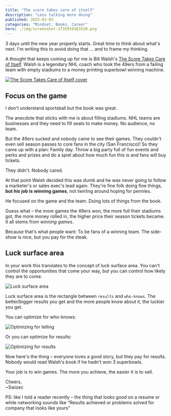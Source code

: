 ```yaml
---
title: "The score takes care of itself"
description: "Less talking more doing"
published: 2025-01-03
categories: "Mindset, Books, Career"
hero: ./img/screenshot-1735919363520.png
---
```


3 days until the new year properly starts. Great time to think about what's next. I'm writing this to avoid doing that ... and to frame my thinking.

A thought that keeps coming up for me is Bill Walsh's [The Score Takes Care of Itself](https://www.amazon.com/Score-Takes-Care-Itself-Philosophy/dp/1591843472). Walsh is a legendary NHL coach who took the 49ers from a failing team with empty stadiums to a money printing superbowl winning machine.

[![The Score Takes Care of Itself cover](https://i.imgur.com/kVpWxbN.jpeg)](https://www.amazon.com/Score-Takes-Care-Itself-Philosophy/dp/1591843472)

## Focus on the game

I don't understand sportsball but the book was great.

The anecdote that sticks with me is about filling stadiums. NHL teams are businesses and they need to fill seats to make money. No audience, no team.

But the 49ers sucked and nobody came to see their games. They couldn't even sell season passes to core fans in the city (San Francisco)! So they came up with a plan: Family day. Throw a big party full of fun events and perks and prizes and do a spiel about how much fun this is and fans will buy tickets.

They didn't. Nobody cared.

At that point Walsh decided this was dumb and he was never going to follow a marketer's or sales exec's lead again. They're fine folk doing fine things, **but _his_ job is winning games**, not twirling around hoping for pennies.

He focused on the game and the team. Doing lots of things from the book.

Guess what – the more games the 49ers won, the more full their stadiums got, the more money rolled in, the higher price their season tickets became. It all stems from _winning games_.

Because that's what people want: To be fans of a winning team. The side-show is nice, but you pay for the steak.

## Luck surface area

In your work this translates to the concept of luck surface area. You can't control the opportunities that come your way, but you can control how likely they are to come.

![Luck surface area](https://i.imgur.com/Qo4rmbf.png)

Luck surface area is the rectangle between `results` and `who-knows`. The better/bigger results you get and the more people know about it, the luckier you get.

You can optimize for who-knows:

![Optimizing for telling](https://i.imgur.com/2ab6B4n.png)

Or you can optimize for results:

![Optimizing for results](https://i.imgur.com/eolD4hP.png)

Now here's the thing – everyone loves a good story, but they pay for results. Nobody would read Walsh's book if he hadn't won 3 superbowls.

Your job is to win games. The more you achieve, the easier it is to sell.

Cheers,<br/>
~Swizec

PS: like I told a reader recently – the thing that looks good on a resume or while networking sounds like “Results achieved or problems solved for company that looks like yours”
